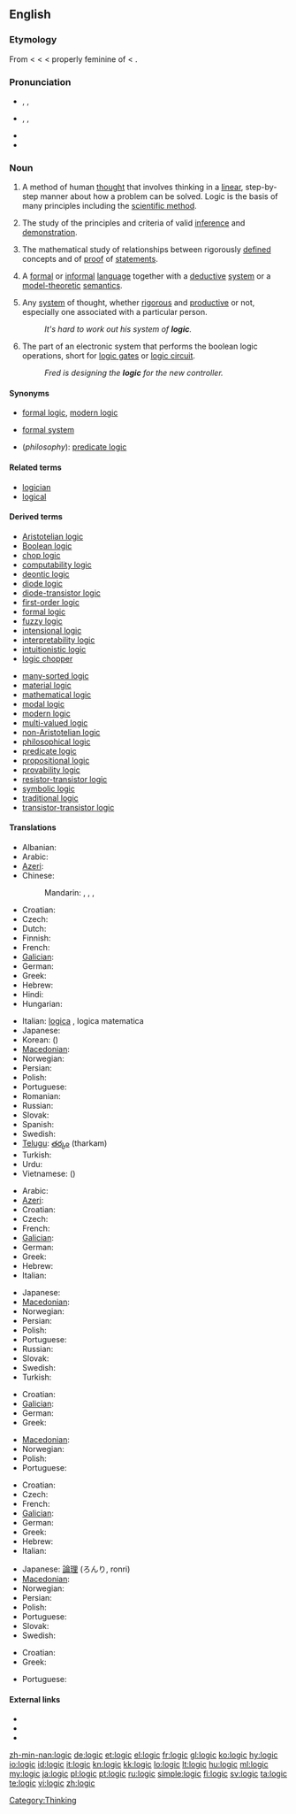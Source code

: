 {{wikipedia|dab=logic (disambiguation)|logic}}
==English==

===Etymology===
From {{etyl|fro}} {{term|logique|lang=fro}} < {{etyl|la}} {{term|logica|lang=la}} < {{etyl|grc}} {{term|λογική|tr=logike|sc=polytonic||logic}} < properly feminine of {{term|λογικός|tr=logikós||of or pertaining to speech or reason or reasoning, rational, reasonable|sc=polytonic}} < {{term|λόγος|sc=polytonic|tr=logos||speech, reason}}.

===Pronunciation===
* {{a|RP}} {{enPR|lŏj'ĭk}}, {{IPA|/ˈlɒdʒɪk/}}, {{SAMPA|/"lQdZIk/}}
* {{a|US}} {{enPR|lŏj'ĭk}}, {{IPA|/ˈlɑːdʒɪk/}}, {{SAMPA|/"lA:dZIk/}}
* {{audio|en-us-logic.ogg|Audio (US)}}
* {{rhymes|ɒdʒɪk}}

===Noun===
{{wikipedia}}
{{en-noun|s|-}}

# {{uncountable}} A method of human [[thought]] that involves thinking in a [[linear]], step-by-step manner about how a problem can be solved. Logic is the basis of many principles including the [[scientific method]].
# {{context|philosophy|logic}} The study of the principles and criteria of valid [[inference]] and [[demonstration]].
# {{uncountable}} {{mathematics}} The mathematical study of relationships between rigorously [[define]]d concepts and of [[proof]] of [[statement]]s.
# {{countable}} {{mathematics}}  A [[formal]] or [[informal]] [[language]] together with a [[deductive]] [[system]] or a [[model theory|model-theoretic]] [[semantics]].
# {{uncountable}} Any [[system]] of thought, whether [[rigorous]] and [[productive]] or not, especially one associated with a particular person.
#: ''It's hard to work out his system of '''logic'''.''
# {{uncountable}} The part of an electronic system that performs the boolean logic operations, short for [[logic gate]]s or [[logic circuit]].
#: ''Fred is designing the '''logic''' for the new controller.''

====Synonyms====
* {{sense|mathematics, study}} [[formal logic]], [[modern logic]]
* {{sense|mathematics, system}} [[formal system]]
* (''philosophy''): [[predicate logic]]

====Related terms====
* [[logician]]
* [[logical]]

====Derived terms====
{{rel-top|Derived terms}}
* [[Aristotelian logic]]
* [[Boolean logic]]
* [[chop logic]]
* [[computability logic]]
* [[deontic logic]]
* [[diode logic]]
* [[diode-transistor logic]]
* [[first-order logic]]
* [[formal logic]]
* [[fuzzy logic]]
* [[intensional logic]]
* [[interpretability logic]]
* [[intuitionistic logic]]
* [[logic chopper]]
{{rel-mid}}
* [[many-sorted logic]]
* [[material logic]]
* [[mathematical logic]]
* [[modal logic]]
* [[modern logic]]
* [[multi-valued logic]]
* [[non-Aristotelian logic]]
* [[philosophical logic]]
* [[predicate logic]]
* [[propositional logic]]
* [[provability logic]]
* [[resistor-transistor logic]]
* [[symbolic logic]]
* [[traditional logic]]
* [[transistor-transistor logic]]
{{rel-bottom}}

====Translations====
{{trans-top|method of human thought}}
* Albanian: {{t|sq|logjikë|f|xs=Albanian}}
* Arabic: {{t-|ar|منطق|m|tr=mánTaq}}
* [[Azeri]]: {{t|az|məntiq|xs=Azeri}}
* Chinese:
*: Mandarin: {{t-|cmn|邏輯|sc=Hani}}, {{t-|cmn|逻辑|tr=luóji|sc=Hani}}, {{t|cmn|論理|sc=Hani}}, {{t|cmn|论理|tr=lùnlǐ|sc=Hani}}
* Croatian: {{t+|hr|logika|f|alt=lògika}}
* Czech: {{t-|cs|logika|f}}
* Dutch: {{t+|nl|logica|f}}
* Finnish: {{t+|fi|logiikka}}
* French: {{t+|fr|logique|f}}
* [[Galician]]: {{t+|gl|lóxica|f|xs=Galician}}
* German: {{t+|de|Logik|f}}
* Greek: {{t+|el|λογική|f|tr=logikí}}
* Hebrew: {{t|he|הגיון|tr=higayon}}
* Hindi: {{t-|hi|तर्क|tr=tark|xs=Hindi}}
* Hungarian: {{t+|hu|logika}}
{{trans-mid}}
* Italian: [[logica#Italian|logica]] {{f}}, logica matematica {{f}}
* Japanese: {{t|ja|論理|tr=ろんり, ronri}}
* Korean: {{t+|ko|논리|tr=nolli|sc=Hang}} ({{t|ko|論理|sc=Hani}})
* [[Macedonian]]: {{t-|mk|логика|f|tr=lógika}}
* Norwegian: {{t|no|logikk|m}}
* Persian: {{t-|fa|منطق|tr=manteq|xs=Persian}}
* Polish: {{t-|pl|logika|f}}
* Portuguese: {{t+|pt|lógica|f}}
* Romanian: {{t|ro|logică|f}}
* Russian: {{t+|ru|логика|f|tr=lógika}}
* Slovak: {{t-|sk|logika|f}}
* Spanish: {{t+|es|lógica|f}}
* Swedish: {{t+|sv|logik|c}}
* [[Telugu]]: [[తర్కం]] (tharkam)
* Turkish: {{t+|tr|mantık}}
* Urdu: {{t-|ur|ترک|tr=tark|xs=Urdu}}
* Vietnamese: {{t|vi|luận lý|xs=Vietnamese}} ({{t|vi|論理|sc=Hani|xs=Vietnamese}})
{{trans-bottom}}

{{trans-top|mathematical study}}
* Arabic: {{t-|ar|منطق|m|tr=mánTaq}}
* [[Azeri]]: {{t|az|məntiq|xs=Azeri}}
* Croatian: {{t+|hr|logika|f|alt=lògika}}
* Czech: {{t-|cs|logika|f}}
* French: {{t+|fr|logique|f}}
* [[Galician]]: {{t+|gl|lóxica|f|xs=Galician}}
* German: {{t+|de|Logik|f}}
* Greek: {{t+|el|λογική|f|tr=logikí}}
* Hebrew: {{t|he|הגיון|m|tr=higayon}}
* Italian: {{t+|it|logica|f}}
{{trans-mid}}
* Japanese: {{t|ja|論理学|tr=ろんりがく, ronrigaku}}
* [[Macedonian]]: {{t-|mk|логика|f|tr=lógika}}
* Norwegian: {{t|no|logikk|m}}
* Persian: {{t-|fa|منطق|tr=manteq|xs=Persian}}
* Polish: {{t-|pl|logika|f}}
* Portuguese: {{t+|pt|lógica|f}}
* Russian: {{t+|ru|логика|f|tr=lógika}}
* Slovak: {{t-|sk|logika|f}}
* Swedish: {{t+|sv|logik|c}}
* Turkish: {{t+|tr|mantık}}
{{trans-bottom}}

{{trans-top|formal or informal language}}
* Croatian: {{t+|hr|logika|f|alt=lògika}}
* [[Galician]]: {{t+|gl|lóxica|f|xs=Galician}}
* German: {{t+|de|Logik|f}}
* Greek: {{t+|el|λογική|f|tr=logikí}}
{{trans-mid}}
* [[Macedonian]]: {{t-|mk|логика|f|tr=lógika}}
* Norwegian: {{t|no|logikk|m}}
* Polish: {{t-|pl|logika|f}}
* Portuguese: {{t+|pt|lógica|f}}
{{trans-bottom}}

{{trans-top|any system of thought, irrespective of its rigor or productiveness}}
* Croatian: {{t+|hr|logika|f|alt=lògika}}
* Czech: {{t-|cs|logika|f}}
* French: {{t+|fr|logique|f}}
* [[Galician]]: {{t+|gl|lóxica|f|xs=Galician}}
* German: {{t+|de|Logik|f}}
* Greek: {{t+|el|λογική|f|tr=logikí}}
* Hebrew: {{t|he|הגיון|m|tr=higayon}}
* Italian: {{t+|it|logica|f}}
{{trans-mid}}
* Japanese: [[論理]] (ろんり, ronri)
* [[Macedonian]]: {{t-|mk|логика|f|tr=lógika}}
* Norwegian: {{t|no|logikk|m}}
* Persian: {{t-|fa|منطق|tr=manteq|xs=Persian}}
* Polish: {{t-|pl|logika|f}}
* Portuguese: {{t+|pt|lógica|f}}
* Slovak: {{t-|sk|logika|f}}
* Swedish: {{t+|sv|logik|c}}
{{trans-bottom}}

{{trans-top|part of an electronic system that performs the boolean logic operations}}
* Croatian: {{t+|hr|logika|f|alt=lògika}}
* Greek: {{t+|el|λογική|tr=logikí}}
{{trans-mid}}
* Portuguese: {{t+|pt|lógica|f}}
{{trans-bottom}}

====External links====
* {{R:Webster 1913}}
* {{R:Century 1911}}
* {{R:OneLook}}

[[Category:Thinking]]

[[zh-min-nan:logic]]
[[de:logic]]
[[et:logic]]
[[el:logic]]
[[fr:logic]]
[[gl:logic]]
[[ko:logic]]
[[hy:logic]]
[[io:logic]]
[[id:logic]]
[[it:logic]]
[[kn:logic]]
[[kk:logic]]
[[lo:logic]]
[[lt:logic]]
[[hu:logic]]
[[ml:logic]]
[[my:logic]]
[[ja:logic]]
[[pl:logic]]
[[pt:logic]]
[[ru:logic]]
[[simple:logic]]
[[fi:logic]]
[[sv:logic]]
[[ta:logic]]
[[te:logic]]
[[vi:logic]]
[[zh:logic]]